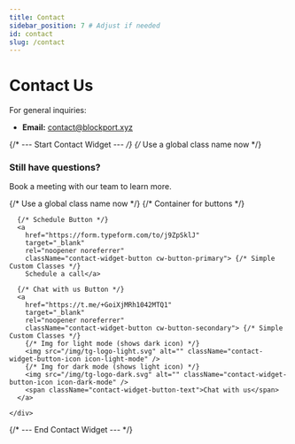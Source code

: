 ```yaml
---
title: Contact
sidebar_position: 7 # Adjust if needed
id: contact
slug: /contact
---
```


# Contact Us

For general inquiries:

* **Email:** contact@blockport.xyz

{/* --- Start Contact Widget --- */}
{/* Use a global class name now */}
<div className="contact-widget">
  <h3>Still have questions?</h3>
  <p>
    Book a meeting with our team to learn more.
  </p>
  {/* Use a global class name now */}
{/* Container for buttons */}
    <div className="contact-widget-buttons">

      {/* Schedule Button */}
      <a
        href="https://form.typeform.com/to/j9ZpSklJ"
        target="_blank"
        rel="noopener noreferrer"
        className="contact-widget-button cw-button-primary"> {/* Simple Custom Classes */}
        Schedule a call</a>

      {/* Chat with us Button */}
      <a
        href="https://t.me/+GoiXjMRh1042MTQ1"
        target="_blank"
        rel="noopener noreferrer"
        className="contact-widget-button cw-button-secondary"> {/* Simple Custom Classes */}
        {/* Img for light mode (shows dark icon) */}
        <img src="/img/tg-logo-light.svg" alt="" className="contact-widget-button-icon icon-light-mode" />
        {/* Img for dark mode (shows light icon) */}
        <img src="/img/tg-logo-dark.svg" alt="" className="contact-widget-button-icon icon-dark-mode" />
        <span className="contact-widget-button-text">Chat with us</span>
      </a>

    </div>
</div>
{/* --- End Contact Widget --- */}